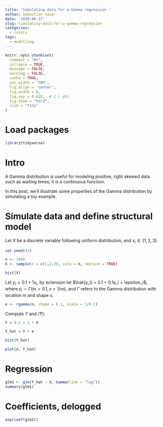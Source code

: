 ```yaml
---
title: 'Simulating data for a Gamma regression '
author: Sebastian Sauer
date: '2020-06-17'
slug: simulating-data-for-a-gamma-regression
categories:
  - rstats
tags:
  - modelling
---
```




```r
knitr::opts_chunk$set(
  comment = "#>",
  collapse = TRUE,
  message = FALSE,
  warning = FALSE,
  cache = TRUE,
  out.width = "70%",
  fig.align = 'center',
  fig.width = 6,
  fig.asp = 0.618,  # 1 / phi
  fig.show = "hold",
  size = "tiny"
)
```



# Load packages

```r
library(tidyverse)
```



# Intro

A Gamma distribution is useful for modeling positive, right skewed data such as waiting times; it is a continuous function.


In this post, we'll illustrate some properties of the Gamma distribution by simulating a toy example.



# Simulate data and define structural model


Let $X$ be a discrete variable following uniform distribution, and  $x_i \in \{1,2,3\}$.

```r
set.seed(42)

n <- 1000
X <- sample(x = c(1,2,3), size = n, replace = TRUE)

hist(X)
```


Let $y_i = 0.1 + 1x_i$, by extension let $\hat{y_i} = 0.1 + 0.1x_i + \epsilon_i$, where $\epsilon_i \sim \Gamma(m = 0.1, \, s= 1/m)$, and $\Gamma$ refers to the Gamma distribution with location $m$ and shape $s$.


```r
e <- rgamma(n, shape = 0.1, scale = 1/0.1)
```


Compute $Y$ and $\hat(Y)$:


```r
Y = 0.1 + 1 * X
```


```r
Y_hat = Y + e
```


```r
hist(Y_hat)
```


```r
plot(X, Y_hat)
```


# Regression


```r
glm1 <- glm(Y_hat ~ X, Gamma(link = "log"))
summary(glm1)
```

# Coefficients, delogged

```r
exp(coef(glm1))
```





